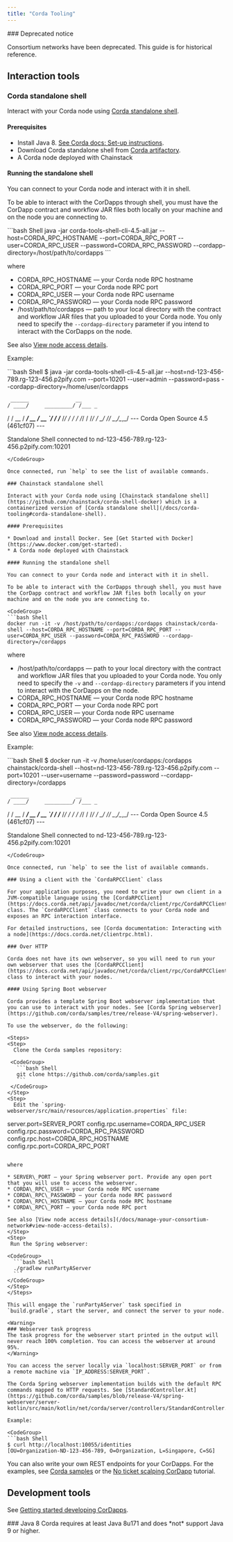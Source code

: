 ```yaml
---
title: "Corda Tooling"
---
```


<Warning>
  ### Deprecated notice

  Consortium networks have been deprecated. This guide is for historical reference.
</Warning>

## Interaction tools

### Corda standalone shell

Interact with your Corda node using [Corda standalone shell](https://docs.corda.net/head/shell.html#the-standalone-shell).

#### Prerequisites

* Install Java 8. [See Corda docs: Set-up instructions](https://docs.corda.net/getting-set-up.html#set-up-instructions).
* Download Corda standalone shell from [Corda artifactory](https://software.r3.com/ui/native/corda-releases/net/corda/corda-tools-shell-cli/4.5/corda-tools-shell-cli-4.5-all.jar).
* A Corda node deployed with Chainstack

#### Running the standalone shell

You can connect to your Corda node and interact with it in shell.

To be able to interact with the CorDapps through shell, you must have the CorDapp contract and workflow JAR files both locally on your machine and on the node you are connecting to.

<CodeGroup>
  ```bash Shell
  java -jar corda-tools-shell-cli-4.5-all.jar --host=CORDA_RPC_HOSTNAME --port=CORDA_RPC_PORT --user=CORDA_RPC_USER --password=CORDA_RPC_PASSWORD --cordapp-directory=⁨/host/path/to/cordapps
  ```
</CodeGroup>

where

* CORDA\_RPC\_HOSTNAME — your Corda node RPC hostname
* CORDA\_RPC\_PORT — your Corda node RPC port
* CORDA\_RPC\_USER — your Corda node RPC username
* CORDA\_RPC\_PASSWORD — your Corda node RPC password
* ⁨/host/path/to/cordapps — path to your local directory with the contract and workflow JAR files that you uploaded to your Corda node. You only need to specify the `--cordapp-directory` parameter if you intend to interact with the CorDapps on the node.

See also [View node access details](/docs/manage-your-consortium-network#view-node-access-details).

Example:

<CodeGroup>
  ```bash Shell
  $ java -jar corda-tools-shell-cli-4.5-all.jar --host=nd-123-456-789.rg-123-456.p2pify.com --port=10201 --user=admin --password=pass --cordapp-directory=⁨/home/user/cordapps

     ______               __
    / ____/     _________/ /___ _
   / /     __  / ___/ __  / __ `/
  / /___  /_/ / /  / /_/ / /_/ /
  \____/     /_/   \__,_/\__,_/
  --- Corda Open Source 4.5 (461cf07) ---

  Standalone Shell connected to nd-123-456-789.rg-123-456.p2pify.com:10201
  ```
</CodeGroup>

Once connected, run `help` to see the list of available commands.

### Chainstack standalone shell

Interact with your Corda node using [Chainstack standalone shell](https://github.com/chainstack/corda-shell-docker) which is a containerized version of [Corda standalone shell](/docs/corda-tooling#corda-standalone-shell).

#### Prerequisites

* Download and install Docker. See [Get Started with Docker](https://www.docker.com/get-started).
* A Corda node deployed with Chainstack

#### Running the standalone shell

You can connect to your Corda node and interact with it in shell.

To be able to interact with the CorDapps through shell, you must have the CorDapp contract and workflow JAR files both locally on your machine and on the node you are connecting to.

<CodeGroup>
  ```bash Shell
  docker run -it -v /host/path/to/cordapps:/cordapps chainstack/corda-shell --host=CORDA_RPC_HOSTNAME --port=CORDA_RPC_PORT --user=CORDA_RPC_USER --password=CORDA_RPC_PASSWORD --cordapp-directory=/cordapps
  ```
</CodeGroup>

where

* /host/path/to/cordapps — path to your local directory with the contract and workflow JAR files that you uploaded to your Corda node. You only need to specify the `-v` and `--cordapp-directory` parameters if you intend to interact with the CorDapps on the node.
* CORDA\_RPC\_HOSTNAME — your Corda node RPC hostname
* CORDA\_RPC\_PORT — your Corda node RPC port
* CORDA\_RPC\_USER — your Corda node RPC username
* CORDA\_RPC\_PASSWORD — your Corda node RPC password

See also [View node access details](/docs/manage-your-consortium-network#view-node-access-details).

Example:

<CodeGroup>
  ```bash Shell
  $ docker run -it -v /home/user/cordapps:/cordapps chainstack/corda-shell --host=nd-123-456-789.rg-123-456.p2pify.com --port=10201 --user=username --password=password --cordapp-directory=/cordapps

     ______               __
    / ____/     _________/ /___ _
   / /     __  / ___/ __  / __ `/
  / /___  /_/ / /  / /_/ / /_/ /
  \____/     /_/   \__,_/\__,_/
  --- Corda Open Source 4.5 (461cf07) ---

  Standalone Shell connected to nd-123-456-789.rg-123-456.p2pify.com:10201
  ```
</CodeGroup>

Once connected, run `help` to see the list of available commands.

### Using a client with the `CordaRPCClient` class

For your application purposes, you need to write your own client in a JVM-compatible language using the [CordaRPCClient](https://docs.corda.net/api/javadoc/net/corda/client/rpc/CordaRPCClient.html) class. The `CordaRPCClient` class connects to your Corda node and exposes an RPC interaction interface.

For detailed instructions, see [Corda documentation: Interacting with a node](https://docs.corda.net/clientrpc.html).

### Over HTTP

Corda does not have its own webserver, so you will need to run your own webserver that uses the [CordaRPCClient](https://docs.corda.net/api/javadoc/net/corda/client/rpc/CordaRPCClient.html) class to interact with your nodes.

#### Using Spring Boot webserver

Corda provides a template Spring Boot webserver implementation that you can use to interact with your nodes. See [Corda Spring webserver](https://github.com/corda/samples/tree/release-V4/spring-webserver).

To use the webserver, do the following:

<Steps>
  <Step>
    Clone the Corda samples repository:

   <CodeGroup>
     ```bash Shell
     git clone https://github.com/corda/samples.git
     ```
   </CodeGroup>
  </Step>
  <Step>
    Edit the `spring-webserver/src/main/resources/application.properties` file:

   ```
   server.port=SERVER_PORT
   config.rpc.username=CORDA_RPC_USER
   config.rpc.password=CORDA_RPC_PASSWORD
   config.rpc.host=CORDA_RPC_HOSTNAME
   config.rpc.port=CORDA_RPC_PORT
   ```

   where

   * SERVER\_PORT — your Spring webserver port. Provide any open port that you will use to access the webserver.
   * CORDA\_RPC\_USER — your Corda node RPC username
   * CORDA\_RPC\_PASSWORD — your Corda node RPC password
   * CORDA\_RPC\_HOSTNAME — your Corda node RPC hostname
   * CORDA\_RPC\_PORT — your Corda node RPC port

See also [View node access details](/docs/manage-your-consortium-network#view-node-access-details).
  </Step>
  <Step>
    Run the Spring webserver:

   <CodeGroup>
     ```bash Shell
     ./gradlew runPartyAServer
     ```
   </CodeGroup>
  </Step>
</Steps>

This will engage the `runPartyAServer` task specified in `build.gradle`, start the server, and connect the server to your node.

<Warning>
  ### Webserver task progress
  The task progress for the webserver start printed in the output will never reach 100% completion. You can access the webserver at around 95%.
</Warning>

You can access the server locally via `localhost:SERVER_PORT` or from a remote machine via `IP_ADDRESS:SERVER_PORT`.

The Corda Spring webserver implementation builds with the default RPC commands mapped to HTTP requests. See [StandardController.kt](https://github.com/corda/samples/blob/release-V4/spring-webserver/server-kotlin/src/main/kotlin/net/corda/server/controllers/StandardController.kt).

Example:

<CodeGroup>
  ```bash Shell
  $ curl http://localhost:10055/identities
  [OU=Organization-ND-123-456-789, O=Organization, L=Singapore, C=SG]
  ```
</CodeGroup>

You can also write your own REST endpoints for your CorDapps. For the examples, see [Corda samples](https://github.com/corda/samples/) or the [No ticket scalping CorDapp](/docs/corda-tutorial-no-ticket-scalping-cordapp) tutorial.

## Development tools

See [Getting started developing CorDapps](https://docs.corda.net/quickstart-index.html).

<Warning>
  ### Java 8
  Corda requires at least Java 8u171 and does *not* support Java 9 or higher.
</Warning>
